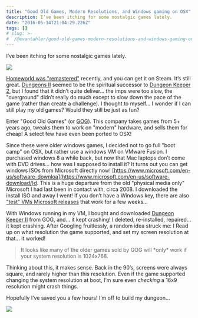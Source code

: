 ```yaml
---
title: "Good Old Games, Modern Resolutions, and Windows gaming on OSX"
description: I’ve been itching for some nostalgic games lately.
date: "2016-05-14T21:04:29.226Z"
tags: []
# slug: >-
#  /@evantahler/good-old-games-modern-resolutions-and-windows-gaming-on-osx-2974255cbc8d
---
```


I’ve been itching for some nostalgic games lately.

![](/images/medium-export/1__EL__0uaqprD23nf__HtsqZFQ.jpeg)

[Homeworld was "remastered"](http://store.steampowered.com/app/244160/) recently, and you can get it on Steam. It’s still great. [Dungeons II](http://store.steampowered.com/app/262280/) seemed to be the spiritual successor to [Dungeon Keeper 2](https://en.wikipedia.org/wiki/Dungeon_Keeper_2), but I found that it didn’t quite deliver… the imps were too slow, the "overground" didn’t really do much except to slow down the pace of the game (rather than create a challenge). I thought to myself… I wonder if I can still play my old games? Would they still be just as fun?

Enter "Good Old Games" (or [GOG](http://gog.com)). This company takes games from 5+ years ago, tweaks them to work on "modern" hardware, and sells them for cheap! A select few have even been ported to OSX!

Since these were older windows games, I decided not to go full "boot camp" on OSX, but rather use a windows VM on VMware Fusion. I purchased windows 8 a while back, but now that Mac laptops don’t come with DVD drives… how was I supposed to install it? It turns out you can get windows ISOs from Microsoft directly now! [https://www.microsoft.com/en-us/software-downloa](https://www.microsoft.com/en-us/software-download/)d. This is a huge departure from the old "physical media only" Microsoft I had last been in contact with, circa 2008. I downloaded the install ISO and away I went! If you don’t have a Windows key, there are also ["test" VMs Microsoft releases](https://developer.microsoft.com/en-us/microsoft-edge/tools/vms/mac/) that work for a few weeks…

With Windows running in my VM, I bought and downloaded [Dungeon Keeper II](https://www.gog.com/game/dungeon_keeper_2) from GOG, and… it kept crashing! I deleted, re-installed, repaired… it kept crashing. After Googling fruitlessly, a random idea struck me: I Read up on what resolution the game supported, and set my screen resolution at that… it worked!

> It looks like many of the older games sold by GOG will \*only\* work if your system resolution is 1024x768.

Thinking about this, it makes sense. Back in the 90’s, screens were always square, and rarely higher than this resolution. Even if the game supported changing the system resolution at boot, I’m sure even _checking_ a 16x9 resolution might crash things.

Hopefully I’ve saved you a few hours! I’m off to build my dungeon…

![](/images/medium-export/1__qu5vaRA9sU8nVCxa__6yHcQ.jpeg)
